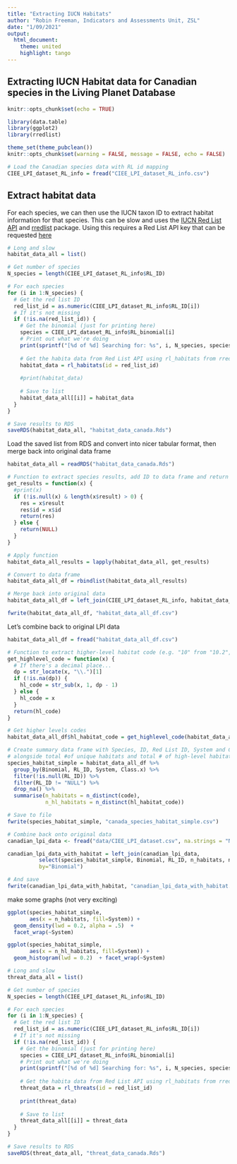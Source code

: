```yaml
---
title: "Extracting IUCN Habitats"
author: "Robin Freeman, Indicators and Assessments Unit, ZSL"
date: "1/09/2021"
output: 
  html_document:
    theme: united
    highlight: tango
---
```


## Extracting IUCN Habitat data for Canadian species in the Living Planet Database


```r
knitr::opts_chunk$set(echo = TRUE)

```

```r
library(data.table)
library(ggplot2)
library(rredlist)

theme_set(theme_pubclean())
knitr::opts_chunk$set(warning = FALSE, message = FALSE, echo = FALSE) 

```


```r

# Load the Canadian species data with RL id mapping
CIEE_LPI_dataset_RL_info = fread("CIEE_LPI_dataset_RL_info.csv")

```

## Extract habitat data

For each species, we can then use the IUCN taxon ID to extract habitat information for that species. This can be slow and uses the [IUCN Red List API](https://apiv3.iucnredlist.org/) and [rredlist](https://github.com/ropensci/rredlist) package. Using this requires a Red List API key that can be requested [here](https://apiv3.iucnredlist.org/api/v3/token)

```r

# Long and slow
habitat_data_all = list()

# Get number of species
N_species = length(CIEE_LPI_dataset_RL_info$RL_ID)

# For each species
for (i in 1:N_species) {
  # Get the red list ID
  red_list_id = as.numeric(CIEE_LPI_dataset_RL_info$RL_ID[i])
  # If it's not missing
  if (!is.na(red_list_id)) {
    # Get the binomial (just for printing here)
    species = CIEE_LPI_dataset_RL_info$RL_binomial[i]
    # Print out what we're doing
    print(sprintf("[%d of %d] Searching for: %s", i, N_species, species))
    
    # Get the habita data from Red List API using rl_habitats from rredlist
    habitat_data = rl_habitats(id = red_list_id)
    
    #print(habitat_data)
    
    # Save to list
    habitat_data_all[[i]] = habitat_data
  }
}

# Save results to RDS
saveRDS(habitat_data_all, "habitat_data_canada.Rds")
```

Load the saved list from RDS and convert into nicer tabular format, then merge back into original data frame

```r

habitat_data_all = readRDS("habitat_data_canada.Rds")

# Function to extract species results, add ID to data frame and return
get_results = function(x) {
  #print(x)
  if (!is.null(x) & length(x$result) > 0) {
    res = x$result
    res$id = x$id
    return(res)
  } else {
    return(NULL)
  }
}

# Apply function
habitat_data_all_results = lapply(habitat_data_all, get_results)

# Convert to data frame
habitat_data_all_df = rbindlist(habitat_data_all_results)

# Merge back into original data
habitat_data_all_df = left_join(CIEE_LPI_dataset_RL_info, habitat_data_all_df, by = c("RL_ID" = "id"))

fwrite(habitat_data_all_df, "habitat_data_all_df.csv")
```

Let's combine back to original LPI data

```r
habitat_data_all_df = fread("habitat_data_all_df.csv")

# Function to extract higher-level habitat code (e.g. "10" from "10.2", "10.4" etc.)
get_highlevel_code = function(x) {
  # If there's a decimal place...
  dp = str_locate(x, "\\.")[1]
  if (!is.na(dp)) {
    hl_code = str_sub(x, 1, dp - 1)
  } else {
    hl_code = x
  }
  return(hl_code)
}

# Get higher levels codes
habitat_data_all_df$hl_habitat_code = get_highlevel_code(habitat_data_all_df$code)

# Create summary data frame with Species, ID, Red List ID, System and Class
# alongside total #of unique habitats and total # of high-level habitats
species_habitat_simple = habitat_data_all_df %>%
  group_by(Binomial, RL_ID, System, Class.x) %>%
  filter(!is.null(RL_ID)) %>%
  filter(RL_ID != "NULL") %>%
  drop_na() %>%
  summarise(n_habitats = n_distinct(code),
            n_hl_habitats = n_distinct(hl_habitat_code))

# Save to file
fwrite(species_habitat_simple, "canada_species_habitat_simple.csv")

# Combine back onto original data 
canadian_lpi_data <- fread("data/CIEE_LPI_dataset.csv", na.strings = "NA")

canadian_lpi_data_with_habitat = left_join(canadian_lpi_data, 
          select(species_habitat_simple, Binomial, RL_ID, n_habitats, n_hl_habitats), 
          by="Binomial")

# And save
fwrite(canadian_lpi_data_with_habitat, "canadian_lpi_data_with_habitat.csv")
```

make some graphs (not very exciting)

```r
ggplot(species_habitat_simple, 
       aes(x = n_habitats, fill=System)) + 
  geom_density(lwd = 0.2, alpha = .5)  + 
  facet_wrap(~System)

ggplot(species_habitat_simple, 
       aes(x = n_hl_habitats, fill=System)) + 
  geom_histogram(lwd = 0.2)  + facet_wrap(~System)


```


```r

# Long and slow
threat_data_all = list()

# Get number of species
N_species = length(CIEE_LPI_dataset_RL_info$RL_ID)

# For each species
for (i in 1:N_species) {
  # Get the red list ID
  red_list_id = as.numeric(CIEE_LPI_dataset_RL_info$RL_ID[i])
  # If it's not missing
  if (!is.na(red_list_id)) {
    # Get the binomial (just for printing here)
    species = CIEE_LPI_dataset_RL_info$RL_binomial[i]
    # Print out what we're doing
    print(sprintf("[%d of %d] Searching for: %s", i, N_species, species))
    
    # Get the habita data from Red List API using rl_habitats from rredlist
    threat_data = rl_threats(id = red_list_id)
    
    print(threat_data)
    
    # Save to list
    threat_data_all[[i]] = threat_data
  }
}

# Save results to RDS
saveRDS(threat_data_all, "threat_data_canada.Rds")
```







